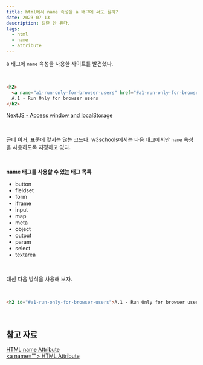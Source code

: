 ```yaml
---
title: html에서 name 속성을 a 태그에 써도 될까?
date: 2023-07-13
description: 일단 안 된다.
tags:
  - html
  - name
  - attribute
---
```


a 태그에 `name` 속성을 사용한 사이트를 발견했다.

<br />

```html
<h2>
  <a name="a1-run-only-for-browser-users" href="#a1-run-only-for-browser-users" class=""></a>
  A.1 - Run Only for browser users
</h2>
```

[NextJS - Access window and localStorage](https://dev.to/ariyou2000/nextjs-access-window-and-localstorage-10i3#a1-run-only-for-browser-users)

<br />

근데 이거, 표준에 맞지는 않는 코드다. w3schools에서는 다음 태그에서만 `name` 속성을 사용하도록 지정하고 있다.

<br />

**name 태그를 사용할 수 있는 태그 목록**

- button
- fieldset
- form
- iframe
- input
- map
- meta
- object
- output
- param
- select
- textarea

<br />

대신 다음 방식을 사용해 보자.

<br />

```html
<h2 id="#a1-run-only-for-browser-users">A.1 - Run Only for browser users</h2>
```

<br />

## 참고 자료

[HTML name Attribute](https://www.w3schools.com/tags/att_name.asp)  
[\<a name=\"\"\> HTML Attribute](https://html.com/attributes/a-name/)
